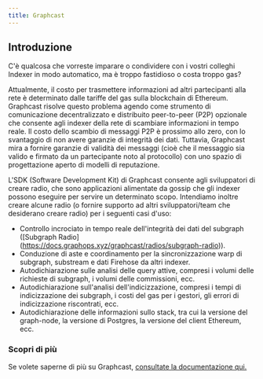 ```yaml
---
title: Graphcast
---
```


## Introduzione

C'è qualcosa che vorreste imparare o condividere con i vostri colleghi Indexer in modo automatico, ma è troppo fastidioso o costa troppo gas?

Attualmente, il costo per trasmettere informazioni ad altri partecipanti alla rete è determinato dalle tariffe del gas sulla blockchain di Ethereum. Graphcast risolve questo problema agendo come strumento di comunicazione decentralizzato e distribuito peer-to-peer (P2P) opzionale che consente agli indexer della rete di scambiare informazioni in tempo reale. Il costo dello scambio di messaggi P2P è prossimo allo zero, con lo svantaggio di non avere garanzie di integrità dei dati. Tuttavia, Graphcast mira a fornire garanzie di validità dei messaggi (cioè che il messaggio sia valido e firmato da un partecipante noto al protocollo) con uno spazio di progettazione aperto di modelli di reputazione.

L'SDK (Software Development Kit) di Graphcast consente agli sviluppatori di creare radio, che sono applicazioni alimentate da gossip che gli indexer possono eseguire per servire un determinato scopo. Intendiamo inoltre creare alcune radio (o fornire supporto ad altri sviluppatori/team che desiderano creare radio) per i seguenti casi d'uso:

-   Controllo incrociato in tempo reale dell'integrità dei dati del subgraph ([Subgraph Radio] \(https://docs.graphops.xyz/graphcast/radios/subgraph-radio)).
-   Conduzione di aste e coordinamento per la sincronizzazione warp di subgraph, substream e dati Firehose da altri indexer.
-   Autodichiarazione sulle analisi delle query attive, compresi i volumi delle richieste di subgraph, i volumi delle commissioni, ecc.
-   Autodichiarazione sull'analisi dell'indicizzazione, compresi i tempi di indicizzazione dei subgraph, i costi del gas per i gestori, gli errori di indicizzazione riscontrati, ecc.
-   Autodichiarazione delle informazioni sullo stack, tra cui la versione del graph-node, la versione di Postgres, la versione del client Ethereum, ecc.

### Scopri di più

Se volete saperne di più su Graphcast, [consultate la documentazione qui.](https://docs.graphops.xyz/graphcast/intro)
